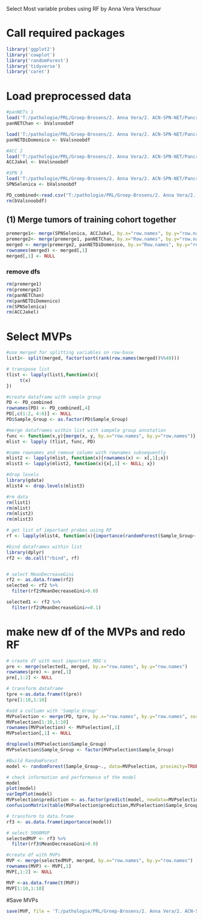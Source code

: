 Select Most variable probes using RF
by Anna Vera Verschuur

# Call required packages
```r
library('ggplot2')
library('cowplot')
library('randomForest')
library('tidyverse')
library('caret')
```

# Load preprocessed data
```r
#panNETs 1
load('T:/pathologie/PRL/Groep-Brosens/2. Anna Vera/2. ACN-SPN-NET/Pancreas-ID/01_Load&Normalize/PreProcessedDataSets/preprocessedssNoobPanNETChan11032022.rData')
panNETChan <- bValsnoobdf

load('T:/pathologie/PRL/Groep-Brosens/2. Anna Vera/2. ACN-SPN-NET/Pancreas-ID/01_Load&Normalize/PreProcessedDataSets/preprocessedssNoobPanNETDiDomenico11032022.rData')
panNETDiDomenico <- bValsnoobdf

#ACC 2
load('T:/pathologie/PRL/Groep-Brosens/2. Anna Vera/2. ACN-SPN-NET/Pancreas-ID/01_Load&Normalize/PreProcessedDataSets/preprocessedssNoobACCJakel11032022.rData')
ACCJakel <- bValsnoobdf

#SPN 3
load('T:/pathologie/PRL/Groep-Brosens/2. Anna Vera/2. ACN-SPN-NET/Pancreas-ID/01_Load&Normalize/PreProcessedDataSets/preprocessedssNoobSPNSelenica11032022.rData')
SPNSelenica <- bValsnoobdf

PD_combined<-read.csv("T:/pathologie/PRL/Groep-Brosens/2. Anna Vera/2. ACN-SPN-NET/Pancreas-ID/00_Methylation Data/PD_Annotation.csv", header=TRUE)
rm(bValsnoobdf)
```

## (1) Merge tumors of training cohort together
```r
premerge1<- merge(SPNSelenica, ACCJakel, by.x="row.names", by.y="row.names")
premerge2<- merge(premerge1, panNETChan, by.x="Row.names", by.y="row.names")
merged <- merge(premerge2, panNETDiDomenico, by.x="Row.names", by.y="row.names")
rownames(merged) <- merged[,1]
merged[,1] <- NULL
```
### remove dfs
```r
rm(premerge1)
rm(premerge2)
rm(panNETChan)
rm(panNETDiDomenico)
rm(SPNSelenica)
rm(ACCJakel)
```

# Select MVPs 
```r
#use merged for splitting variables on row-base
list1<- split(merged, factor(sort(rank(row.names(merged))%%40)))

# transpose list
tlist <- lapply(list1,function(x){
     t(x)
})

#create dataframe with sample group
PD <- PD_combined
rownames(PD) <- PD_combined[,4]
PD[,c(1:2, 4:6)] <- NULL
PD$Sample_Group <- as.factor(PD$Sample_Group)

#merge dataframes within list with sampmle group annotation
func <- function(x,y){merge(x, y, by.x="row.names", by.y="row.names")}
mlist <- lapply (tlist, func, PD)

#name rownames and remove column with rownames subsequently
mlist2 <- lapply(mlist, function(x){rownames(x) <- x[,1];x})
mlist3 <- lapply(mlist2, function(x){x[,1] <- NULL; x})

#drop levels
library(gdata)
mlist4 <- drop.levels(mlist3)

#rm data
rm(list1)
rm(mlist)
rm(mlist2)
rm(mlist3)

# get list of important probes using RF
rf <- lapply(mlist4, function(x){importance(randomForest(Sample_Group~., data = x, proximity = TRUE))})

#bind dataframes within list
library(dplyr)
rf2 <- do.call("rbind", rf)


# select MeanDecreaseGini
rf2 <- as.data.frame(rf2)
selected <- rf2 %>%
  filter(rf2$MeanDecreaseGini>0.0)

selected1 <- rf2 %>%
  filter(rf2$MeanDecreaseGini>=0.1)
```

# make new df of the MVPs and redo RF
```r
# create df with most important MDG's 
pre <- merge(selected1, merged, by.x="row.names", by.y="row.names")
rownames(pre) <- pre[,1]
pre[,1:2] <- NULL

# transform dataframe
tpre <-as.data.frame(t(pre))
tpre[1:10,1:10]

#add a collumn with 'Sample_Group'
MVPselection <- merge(PD, tpre, by.x="row.names", by.y="row.names", sort = FALSE)
MVPselection[1:10,1:10]
rownames(MVPselection) <- MVPselection[,1]
MVPselection[,1] <- NULL

droplevels(MVPselection$Sample_Group)
MVPselection$Sample_Group <- factor(MVPselection$Sample_Group)

#Build RandomForest
model <- randomForest(Sample_Group~., data=MVPselection, proximity=TRUE)

# check information and performance of the model
model
plot(model)
varImpPlot(model)
MVPselection$prediction <- as.factor(predict(model, newdata=MVPselection, type = "class"))
confusionMatrix(table(MVPselection$prediction,MVPselection$Sample_Group))

# transform to data.frame
rf3 <- as.data.frame(importance(model))

# select 5000MVP
selectedMVP <- rf3 %>%
  filter(rf3$MeanDecreaseGini>0.0)

#create df with MVPs
MVP <- merge(selectedMVP, merged, by.x="row.names", by.y="row.names")
rownames(MVP) <- MVP[,1]
MVP[,1:2] <- NULL

MVP <-as.data.frame(t(MVP))
MVP[1:10,1:10]
``` 

#Save MVPs
```r
save(MVP, file = 'T:/pathologie/PRL/Groep-Brosens/2. Anna Vera/2. ACN-SPN-NET/Pancreas-ID/04_RandomForest/920MVPbyRF.Rdata')
```



